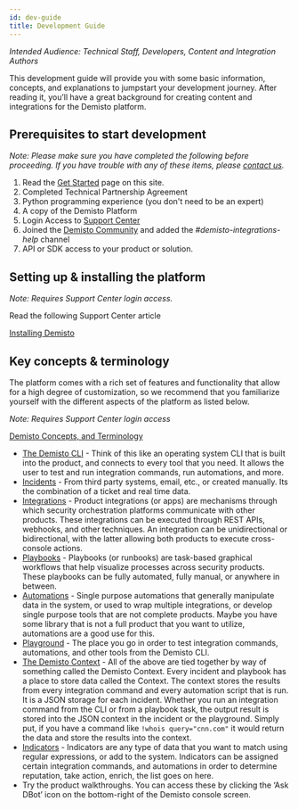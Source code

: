 ```yaml
---
id: dev-guide
title: Development Guide 
---
```



*Intended Audience: Technical Staff, Developers, Content and Integration Authors*

This development guide will provide you with some basic information, concepts, and explanations to jumpstart your development journey. After reading it, you’ll have a great background for creating content and integrations for the Demisto platform.

## Prerequisites to start development

*Note: Please make sure you have completed the following before proceeding. If you have trouble with any of these items, please <a href="mailto:mchase@paloaltonetworks.com">contact us</a>.*

  1. Read the <a href="become-a-tech-partner" target="_blank">Get Started</a> page on this site.
  1. Completed Technical Partnership Agreement
  1. Python programming experience (you don't need to be an expert)
  1. A copy of the Demisto Platform
  1. Login Access to <a href="https://support.demisto.com/" target="_blank">Support Center</a>  
  1. Joined the <a href="https://www.demisto.com/community/" target="_blank">Demisto Community</a> and added the *#demisto-integrations-help* channel
  1. API or SDK access to your product or solution.   

## Setting up & installing the platform

*Note: Requires Support Center login access.*

Read the following Support Center article 

<a href="https://support.demisto.com/hc/en-us/sections/360001323614-Installing-Demisto" target="_blank">Installing Demisto</a>

## Key concepts & terminology

The platform comes with a rich set of features and functionality that allow for a high degree of customization, so we recommend that you familiarize yourself with the different aspects of the platform as listed below.

*Note: Requires Support Center login access*

[Demisto Concepts, and Terminology](https://support.demisto.com/hc/en-us/articles/360005126713-Demisto-Components-Concepts-and-Terminology)

  - [The Demisto CLI](https://support.demisto.com/hc/en-us/articles/115002333194-The-CLI-Command-Line-) - Think of this like an operating system CLI that is built into the product, and connects to every tool that you need. It allows the user to test and run integration commands, run automations, and more. 
  - [Incidents](https://support.demisto.com/hc/en-us/articles/360005126713-Demisto-Components-Concepts-and-Terminology#h_571910869151527515268695) - From third party systems, email, etc., or created manually. Its the combination of a ticket and real time data. 
  - [Integrations](https://support.demisto.com/hc/en-us/articles/360005126713-Demisto-Components-Concepts-and-Terminology#h_401233651221527515275882) - Product integrations (or apps) are mechanisms through which security orchestration platforms communicate with other products. These integrations can be executed through REST APIs, webhooks, and other techniques. An integration can be unidirectional or bidirectional, with the latter allowing both products to execute cross-console actions.
  - [Playbooks](https://support.demisto.com/hc/en-us/articles/360005126713-Demisto-Components-Concepts-and-Terminology#h_17615621281527515282557) -  Playbooks (or runbooks) are task-based graphical workflows that help visualize processes across security products. These playbooks can be fully automated, fully manual, or anywhere in between.
  - [Automations](https://support.demisto.com/hc/en-us/articles/360005126713-Demisto-Components-Concepts-and-Terminology#h_471741284321527515376864) - Single purpose automations that generally manipulate data in the system, or used to wrap multiple integrations, or develop single purpose tools that are not complete products. Maybe you have some library that is not a full product that you want to utilize, automations are a good use for this. 
  - [Playground](https://support.demisto.com/hc/en-us/articles/360005126713-Demisto-Components-Concepts-and-Terminology#h_638814023411527515421050) - The place you go in order to test integration commands, automations, and other tools from the Demisto CLI. 
  - [The Demisto Context](https://support.demisto.com/hc/en-us/articles/115006268708-Demisto-Incident-Context) - All of the above are tied together by way of something called the Demisto Context. Every incident and playbook has a place to store data called the Context. The context stores the results from every integration command and every automation script that is run. It is a JSON storage for each incident. Whether you run an integration command from the CLI or from a playbook task, the output result is stored into the JSON context in the incident or the playground. Simply put, if you have a command like ``` !whois query="cnn.com" ``` it would return the data and store the results into the context.  
  - [Indicators](https://support.demisto.com/hc/en-us/articles/360005126713-Demisto-Components-Concepts-and-Terminology#h_812388463361527515415520) - Indicators are any type of data that you want to match using regular expressions, or add to the system. Indicators can be assigned certain integration commands, and automations in order to determine reputation, take action, enrich, the list goes on here. 
  - Try the product walkthroughs. You can access these by clicking the ‘Ask DBot’ icon on the bottom-right of the Demisto console screen.

